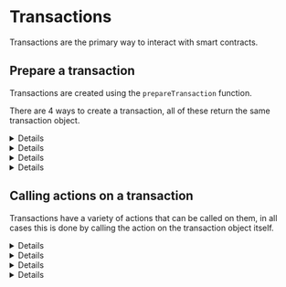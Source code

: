 
# Transactions

Transactions are the primary way to interact with smart contracts.

## Prepare a transaction

Transactions are created using the `prepareTransaction` function.

There are 4 ways to create a transaction, all of these return the same transaction object.

<Details summary="Method Signature" id='method-signature'>

```ts
import { prepareTransaction } from "thirdweb";

const tx = prepareTransaction({
	contract,
	// pass the method signature that you want to call
	method: "function mintTo(address to, uint256 amount)",
	// and the params for that method
	// their types are automatically inferred based on the method signature
	params: ["0x123...", 100n * 10n ** 18n],
});
```

</Details>

<Details summary="Automatic ABI Resolution" id='automatic-abi-resolution'>

```ts
import { prepareTransaction } from "thirdweb";
const tx = prepareTransaction({
	contract,
	// in this case we only pass the name of the method we want to call
	method: "mintTo",
	// however using this method we lose type safety for our params
	params: ["0x123...", 100n * 10n ** 18n],
});
```

</Details>

<Details summary="Explicit Contract ABI" id='explicit-abi'>

```ts
import { getContract, prepareTransaction } from "thirdweb";

const contract = getContract({
  client,
	chainId,
  // the abi for the contract is defined here
  abi: [
    ...
    {
      name: "mintTo",
      inputs: [
        {
          type: "address",
          name: "to",
        },
        {
          type: "uint256",
          name: "amount",
        },
      ],
      type: "function",
    }
    ...
  ],
});

const tx = prepareTransaction({
  contract,
  // we get auto-completion for all the available functions on the contract ABI
  method: "mintTo",
  // including full type-safety for the params
  params: ["0x123...", 100n * 10n ** 18n],
});
```

</Details>

<Details summary="ABI snippet" id='abi-snippet'>

```ts
import { prepareTransaction } from "thirdweb";

const tx = prepareTransaction({
	contract,
	// Pass a snippet of the ABI for the method you want to call.
	abi: {
		name: "mintTo",
		inputs: [
			{
				type: "address",
				name: "to",
			},
			{
				type: "uint256",
				name: "amount",
			},
		],
		type: "function",
	},
	// The Types of `params` are automatically inferred based on the ABI inputs.
	params: ["0x123...", 100n * 10n ** 18n],
});
```

</Details>

## Calling actions on a transaction

Transactions have a variety of actions that can be called on them, in all cases this is done by calling the action on the transaction object itself.

<Details summary='readTransaction'>

For reading contract state, there is a shortcut function called `read` that can be used instead of `transaction`:

```ts
import { readContract } from "thirdweb";

const balance = await readContract({
	contract: contract,
	method: "function balanceOf(address) view returns (uint256)",
	params: ["0x123..."],
});

// output type is automatically inferred based on the method signature
// here, balance is inferred to be a bigint
```

This is the equivalent of doing the following:

```ts
import { prepareTransaction, readTransaction } from "thirdweb";

const tx = prepareTransaction({
	contract,
	method: "function balanceOf(address) view returns (uint256)",
	params: ["0x123..."],
});

const balance = await readTransaction(tx);

// output type is automatically inferred based on the method signature
// here, balance is inferred to be a bigint
```

</Details>

<Details summary='estimateGas'>

Estimating gas cost for a transaction

```ts
import { estimateGas } from "thirdweb";

const gasEstimate = await estimateGas({ transaction });
```

</Details>

<Details summary='sendTransaction'>

Send the prepared transaction to the blockchain. Sending a transaction requires a wallet.

See [Wallets](/typescript/v5/wallets) for more information on how to create a wallet.

```ts
import { sendTransaction } from "thirdweb";
import { privateKeyWallet } from "thirdweb/wallets";

const wallet = privateKeyWallet({ client });

const transactionResult = await sendTransaction({
	transaction,
	wallet,
});
```

</Details>

<Details summary="waitForReceipt">

Wait for a transaction to be mined and get the transaction receipt.

```ts
import { waitForReceipt } from "thirdweb";

const wallet = privateKeyWallet({ client });

const transactionResult = await sendTransaction({
	transaction,
	wallet,
});

const receipt = await waitForReceipt(transactionResult);
```

</Details>
